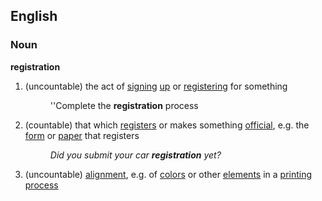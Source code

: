 ==English==
===Noun===
'''registration'''
#(uncountable) the act of [[signing]] [[up]] or [[register]]ing for something
#:''Complete the '''registration''' process 
#(countable) that which [[register]]s or makes something [[official]], e.g. the [[form]] or [[paper]] that registers
#:''Did you submit your car '''registration''' yet?''
#(uncountable) [[alignment]], e.g. of [[colors]] or other [[element]]s in a [[printing]] [[process]]